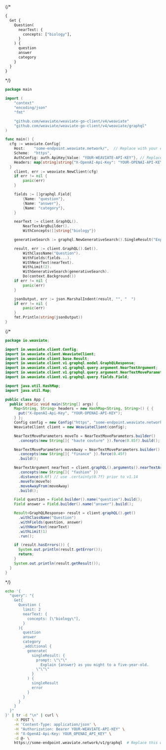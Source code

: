 
<Tabs groupId="languages">
{/* <TabItem value="graphql" label="GraphQL">

```graphql
{
  Get {
    Question(
      nearText: {
        concepts: ["biology"],
      }
    ) {
      question
      answer
      category
    }
  }
}
```

</TabItem> */}
<TabItem value="py" label="Python">

<FilteredTextBlock
  text={EndToEndPyCode}
  startMarker="# GenerativeSearchExample"
  endMarker="# END GenerativeSearchExample"
  language="py"
/>

</TabItem>
<TabItem value="js" label="JavaScript/TypeScript">

<FilteredTextBlock
  text={EndToEndTSCode}
  startMarker="// GenerativeSearchExample"
  endMarker="// END GenerativeSearchExample"
  language="ts"
/>

</TabItem>
<TabItem value="go" label="Go">

```go
package main

import (
	"context"
	"encoding/json"
	"fmt"

	"github.com/weaviate/weaviate-go-client/v4/weaviate"
	"github.com/weaviate/weaviate-go-client/v4/weaviate/graphql"
)

func main() {
  cfg := weaviate.Config{
    Host:    "some-endpoint.weaviate.network/",  // Replace with your endpoint
    Scheme:  "https",
    AuthConfig: auth.ApiKey{Value: "YOUR-WEAVIATE-API-KEY"}, // Replace w/ your Weaviate instance API key
    Headers: map[string]string{"X-OpenAI-Api-Key": "YOUR-OPENAI-API-KEY"},  // Replace with your inference API key
  }
	client, err := weaviate.NewClient(cfg)
	if err != nil {
		panic(err)
	}

	fields := []graphql.Field{
		{Name: "question"},
		{Name: "answer"},
		{Name: "category"},
	}

	nearText := client.GraphQL().
		NearTextArgBuilder().
		WithConcepts([]string{"biology"})

	generativeSearch := graphql.NewGenerativeSearch().SingleResult("Explain {answer} as you might to a five-year-old.")

	result, err := client.GraphQL().Get().
		WithClassName("Question").
		WithFields(fields...).
		WithNearText(nearText).
		WithLimit(2).
		WithGenerativeSearch(generativeSearch).
		Do(context.Background())
	if err != nil {
		panic(err)
	}

	jsonOutput, err := json.MarshalIndent(result, "", "  ")
	if err != nil {
		panic(err)
	}
	fmt.Println(string(jsonOutput))
}
```

</TabItem>
{/* <TabItem value="java" label="Java">

```java
package io.weaviate;

import io.weaviate.client.Config;
import io.weaviate.client.WeaviateClient;
import io.weaviate.client.base.Result;
import io.weaviate.client.v1.graphql.model.GraphQLResponse;
import io.weaviate.client.v1.graphql.query.argument.NearTextArgument;
import io.weaviate.client.v1.graphql.query.argument.NearTextMoveParameters;
import io.weaviate.client.v1.graphql.query.fields.Field;

import java.util.HashMap;
import java.util.Map;

public class App {
  public static void main(String[] args) {
    Map<String, String> headers = new HashMap<String, String>() { {
      put("X-OpenAI-Api-Key", "YOUR-OPENAI-API-KEY");
    } };
    Config config = new Config("https", "some-endpoint.weaviate.network/", headers);  // Replace with your endpoint
    WeaviateClient client = new WeaviateClient(config);

    NearTextMoveParameters moveTo = NearTextMoveParameters.builder()
      .concepts(new String[]{ "haute couture" }).force(0.85f).build();

    NearTextMoveParameters moveAway = NearTextMoveParameters.builder()
      .concepts(new String[]{ "finance" }).force(0.45f)
      .build();

    NearTextArgument nearText = client.graphQL().arguments().nearTextArgBuilder()
      .concepts(new String[]{ "fashion" })
      .distance(0.6f) // use .certainty(0.7f) prior to v1.14
      .moveTo(moveTo)
      .moveAwayFrom(moveAway)
      .build();

    Field question = Field.builder().name("question").build();
    Field answer = Field.builder().name("answer").build();

    Result<GraphQLResponse> result = client.graphQL().get()
      .withClassName("Question")
      .withFields(question, answer)
      .withNearText(nearText)
      .withLimit(1)
      .run();

    if (result.hasErrors()) {
      System.out.println(result.getError());
      return;
    }
    System.out.println(result.getResult());
  }
}
```

</TabItem> */}
<TabItem value="curl" label="Curl">

```bash
echo '{
  "query": "{
    Get{
      Question (
        limit: 2
        nearText: {
          concepts: [\"biology\"],
        }
      ){
        question
        answer
        category
        _additional {
          generate(
            singleResult: {
              prompt: \"\"\"
                Explain {answer} as you might to a five-year-old.
              \"\"\"
            }
          ) {
            singleResult
            error
          }
        }
      }
    }
  }"
}' | tr -d "\n" | curl \
    -X POST \
    -H 'Content-Type: application/json' \
    -H "Authorization: Bearer YOUR-WEAVIATE-API-KEY" \
    -H "X-OpenAI-Api-Key: YOUR_OPENAI_API_KEY" \
    -d @- \
    https://some-endpoint.weaviate.network/v1/graphql  # Replace this with your endpoint
```

</TabItem>
</Tabs>
